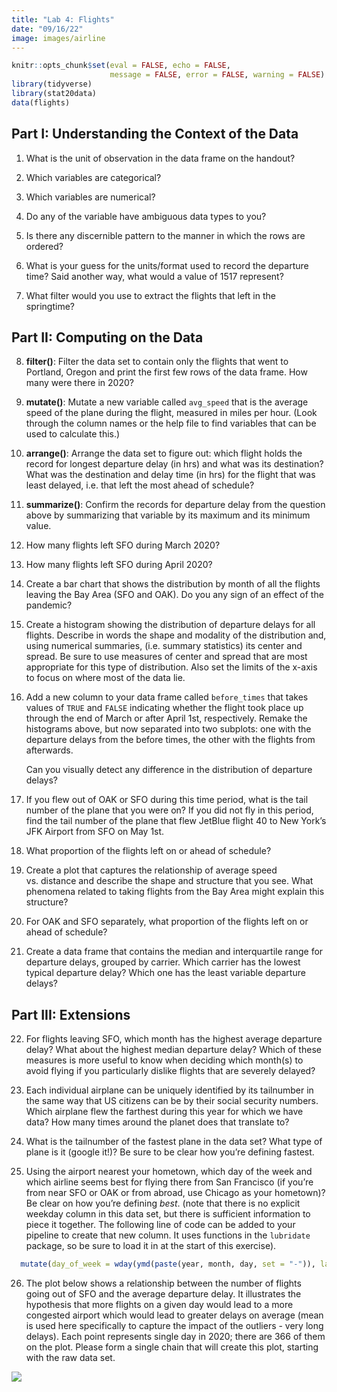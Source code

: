 ```yaml
---
title: "Lab 4: Flights"
date: "09/16/22"
image: images/airline
---
```


```r
knitr::opts_chunk$set(eval = FALSE, echo = FALSE,
                      message = FALSE, error = FALSE, warning = FALSE)
library(tidyverse)
library(stat20data)
data(flights)
```

## Part I: Understanding the Context of the Data

1. What is the unit of observation in the data frame on the handout?

2. Which variables are categorical?

3. Which variables are numerical?

4. Do any of the variable have ambiguous data types to you?

5. Is there any discernible pattern to the manner in which the rows are ordered?

6. What is your guess for the units/format used to record the departure time? Said another way, what would a value of 1517 represent?

7. What filter would you use to extract the flights that left in the springtime?


## Part II: Computing on the Data

8. **filter()**: Filter the data set to contain only the flights that went to Portland, Oregon and print the first few rows of the data frame. How many were there in 2020?

9. **mutate()**: Mutate a new variable called `avg_speed` that is the average speed of the plane during the flight, measured in miles per hour. (Look through the column names or the help file to find variables that can be used to calculate this.)

10. **arrange()**: Arrange the data set to figure out: which flight holds the record for longest departure delay (in hrs) and what was its destination? What was the destination and delay time (in hrs) for the flight that was least delayed, i.e. that left the most ahead of schedule?

11. **summarize()**: Confirm the records for departure delay from the question above by summarizing that variable by its maximum and its minimum value.

12. How many flights left SFO during March 2020?

13. How many flights left SFO during April 2020?

14. Create a bar chart that shows the distribution by month of all the flights leaving the Bay Area (SFO and OAK). Do you any sign of an effect of the pandemic?

15. Create a histogram showing the distribution of departure delays for all flights. Describe in words the shape and modality of the distribution and, using numerical summaries, (i.e. summary statistics) its center and spread. Be sure to use measures of center and spread that are most appropriate for this type of distribution. Also set the limits of the x-axis to focus on where most of the data lie.

16. Add a new column to your data frame called `before_times` that takes values of `TRUE` and `FALSE` indicating whether the flight took place up through the end of March or after April 1st, respectively. Remake the histograms above, but now separated into two subplots: one with the departure delays from the before times, the other with the flights from afterwards. 

    Can you visually detect any difference in the distribution of departure delays?

17. If you flew out of OAK or SFO during this time period, what is the tail number of the plane that you were on? If you did not fly in this period, find the tail number of the plane that flew JetBlue flight 40 to New York's JFK Airport from SFO on May 1st.

18. What proportion of the flights left on or ahead of schedule?

19. Create a plot that captures the relationship of average speed vs. distance and describe the shape and structure that you see. What phenomena related to taking flights from the Bay Area might explain this structure?

20. For OAK and SFO separately, what proportion of the flights left on or ahead of schedule?

21.  Create a data frame that contains the median and interquartile range for departure delays, grouped by carrier. Which carrier has the lowest typical departure delay? Which one has the least variable departure delays?


## Part III: Extensions

22. For flights leaving SFO, which month has the highest average departure delay? What about the highest median departure delay? Which of these measures is more useful to know when deciding which month(s) to avoid flying if you particularly dislike flights that are severely delayed?

23. Each individual airplane can be uniquely identified by its tailnumber in the same way that US citizens can be by their social security numbers. Which airplane flew the farthest during this year for which we have data? How many times around the planet does that translate to?

24. What is the tailnumber of the fastest plane in the data set? What type of plane is it (google it!)? Be sure to be clear how you're defining fastest.

25.  Using the airport nearest your hometown, which day of the week and which airline seems best for 
flying there from San Francisco (if you're from near SFO or OAK or from abroad, use Chicago as your hometown)? Be clear on how you're defining *best*. (note that there is no explicit weekday 
column in this data set, but there is sufficient information to piece it together. The following line of code 
can be added to your pipeline to create that new column. It uses functions in the `lubridate` package, so be 
sure to load it in at the start of this exercise).

```r
  mutate(day_of_week = wday(ymd(paste(year, month, day, set = "-")), label = T))
```

26. The plot below shows a relationship between the number of flights going out of SFO and the average departure delay. It illustrates the hypothesis that more flights on a given day would lead to a more congested airport which would lead to greater delays on average (mean is used here specifically to capture the impact of the outliers - very long delays). Each point represents single day in 2020; there are 366 of them on the plot. Please form a single chain that will create this plot, starting with the raw data set.

![](images/complex-ggplot.png){fig-align=center}

